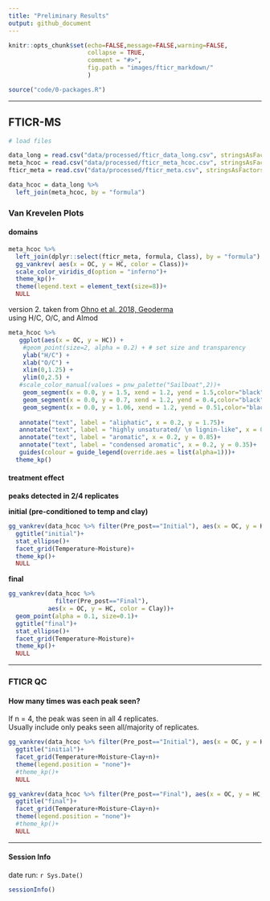 ```yaml
---
title: "Preliminary Results"
output: github_document
---
```


```r
knitr::opts_chunk$set(echo=FALSE,message=FALSE,warning=FALSE,
                      collapse = TRUE,
                      comment = "#>", 
                      fig.path = "images/fticr_markdown/"
                      )

source("code/0-packages.R")

```

---
 
## FTICR-MS 
```r
# load files

data_long = read.csv("data/processed/fticr_data_long.csv", stringsAsFactors = F)
meta_hcoc = read.csv("data/processed/fticr_meta_hcoc.csv", stringsAsFactors = F)
fticr_meta = read.csv("data/processed/fticr_meta.csv", stringsAsFactors = F)

data_hcoc = data_long %>% 
  left_join(meta_hcoc, by = "formula")
```

### Van Krevelen Plots
#### domains

```r
meta_hcoc %>% 
  left_join(dplyr::select(fticr_meta, formula, Class), by = "formula") %>% 
  gg_vankrev( aes(x = OC, y = HC, color = Class))+
  scale_color_viridis_d(option = "inferno")+
  theme_kp()+
  theme(legend.text = element_text(size=8))+
  NULL
```

version 2. taken from [Ohno et al. 2018, Geoderma](https://doi.org/10.1016/j.geoderma.2018.04.006)  
using H/C, O/C, and AImod  
```r
meta_hcoc %>% 
   ggplot(aes(x = OC, y = HC)) +
    #geom_point(size=2, alpha = 0.2) + # set size and transparency
    ylab("H/C") +
    xlab("O/C") +
    xlim(0,1.25) +
    ylim(0,2.5) +
   #scale_color_manual(values = pnw_palette("Sailboat",2))+
    geom_segment(x = 0.0, y = 1.5, xend = 1.2, yend = 1.5,color="black",linetype="longdash") +
    geom_segment(x = 0.0, y = 0.7, xend = 1.2, yend = 0.4,color="black",linetype="longdash") +
    geom_segment(x = 0.0, y = 1.06, xend = 1.2, yend = 0.51,color="black",linetype="longdash") +
   
   annotate("text", label = "aliphatic", x = 0.2, y = 1.75)+
   annotate("text", label = "highly unsaturated/ \n lignin-like", x = 0.2, y = 1.25)+
   annotate("text", label = "aromatic", x = 0.2, y = 0.85)+
   annotate("text", label = "condensed aromatic", x = 0.2, y = 0.35)+
   guides(colour = guide_legend(override.aes = list(alpha=1)))+
  theme_kp()
```

#### treatment effect

**peaks detected in 2/4 replicates**   

**initial (pre-conditioned to temp and clay)**

```r

gg_vankrev(data_hcoc %>% filter(Pre_post=="Initial"), aes(x = OC, y = HC, color = Clay))+
  ggtitle("initial")+
  stat_ellipse()+
  facet_grid(Temperature~Moisture)+
  theme_kp()+
  NULL
```

**final**

```r
gg_vankrev(data_hcoc %>% 
             filter(Pre_post=="Final"), 
           aes(x = OC, y = HC, color = Clay))+
  geom_point(alpha = 0.1, size=0.1)+
  ggtitle("final")+
  stat_ellipse()+
  facet_grid(Temperature~Moisture)+
  theme_kp()+
  NULL
```

---

### FTICR QC

#### How many times was each peak seen?
If n = 4, the peak was seen in all 4 replicates.  
Usually include only peaks seen all/majority of replicates.  


```r
gg_vankrev(data_hcoc %>% filter(Pre_post=="Initial"), aes(x = OC, y = HC, color = as.factor(n)))+
  ggtitle("initial")+
  facet_grid(Temperature+Moisture~Clay+n)+
  theme(legend.position = "none")+
  #theme_kp()+
  NULL

gg_vankrev(data_hcoc %>% filter(Pre_post=="Final"), aes(x = OC, y = HC, color = as.factor(n)))+
  ggtitle("final")+
  facet_grid(Temperature+Moisture~Clay+n)+
  theme(legend.position = "none")+
  #theme_kp()+
  NULL

```



----
#### Session Info
date run: `r Sys.Date()`

```r
sessionInfo()
```

